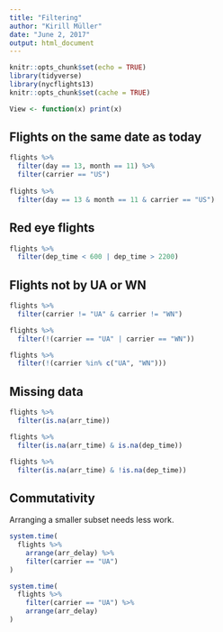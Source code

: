 ```yaml
---
title: "Filtering"
author: "Kirill Müller"
date: "June 2, 2017"
output: html_document
---
```


```r
knitr::opts_chunk$set(echo = TRUE)
library(tidyverse)
library(nycflights13)
knitr::opts_chunk$set(cache = TRUE)

View <- function(x) print(x)
```

## Flights on the same date as today

```r
flights %>%
  filter(day == 13, month == 11) %>%
  filter(carrier == "US")
  
flights %>%
  filter(day == 13 & month == 11 & carrier == "US")
```


## Red eye flights

```r
flights %>%
  filter(dep_time < 600 | dep_time > 2200)
```


## Flights not by UA or WN

```r
flights %>%
  filter(carrier != "UA" & carrier != "WN")

flights %>%
  filter(!(carrier == "UA" | carrier == "WN"))

flights %>%
  filter(!(carrier %in% c("UA", "WN")))
```

## Missing data

```r
flights %>%
  filter(is.na(arr_time))

flights %>%
  filter(is.na(arr_time) & is.na(dep_time))

flights %>%
  filter(is.na(arr_time) & !is.na(dep_time))
```

## Commutativity

Arranging a smaller subset needs less work.

```r
system.time(
  flights %>%
    arrange(arr_delay) %>% 
    filter(carrier == "UA")
)

system.time(
  flights %>%
    filter(carrier == "UA") %>%
    arrange(arr_delay)
)
```
